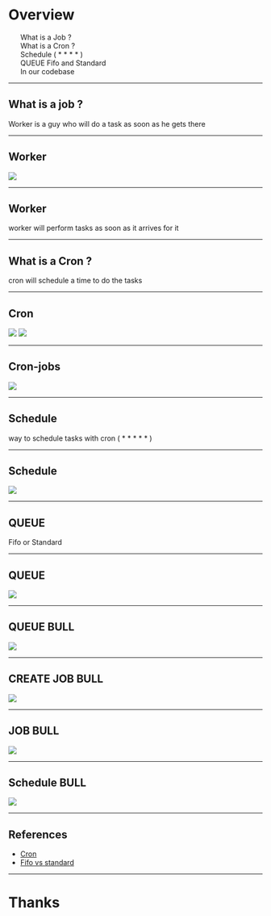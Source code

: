 

# Overview

<ul>
    <div>What is a Job ?</div>
    <div>What is a Cron ?</div>
    <div>Schedule ( * * * * )</div>
    <div>QUEUE Fifo and Standard</div>
    <div>In our codebase</div>
</ul>

---

## What is a job ?

Worker is a guy who will do a task as soon as he gets there

---

## Worker

<Img src="./img/job.png" width={300} />

---

## Worker

worker will perform tasks as soon as it arrives for it

---

## What is a Cron ?

cron will schedule a time to do the tasks

---

## Cron

<Img src="./img/cron.png" width={300} />
<Img src="./img/job.png" width={300} />

---

## Cron-jobs


<Img src="./img/cron-jobs.png" width={500} />

---


## Schedule

way to schedule tasks with cron ( * * * * * )

---

## Schedule

<Img src="./img/scheduler.png" width={400} />

---

## QUEUE

Fifo or Standard

---

## QUEUE

<Img src="./img/queue.png" width={500} />

---

## QUEUE BULL

<Img src="./img/queue-default.png" width={700} />

---

## CREATE JOB BULL

<Img src="./img/create-job.png" width={700} />

---


## JOB BULL

<Img src="./img/scheduler-bull.png" width={700} />

---

## Schedule BULL

<Img src="./img/cron-job-bull.png" width={700} />

---

## References

- [Cron](https://en.wikipedia.org/wiki/Cron)
- [Fifo vs standard](https://cloudaffaire.com/sqs-standard-vs-fifo-queue/)

---

# Thanks